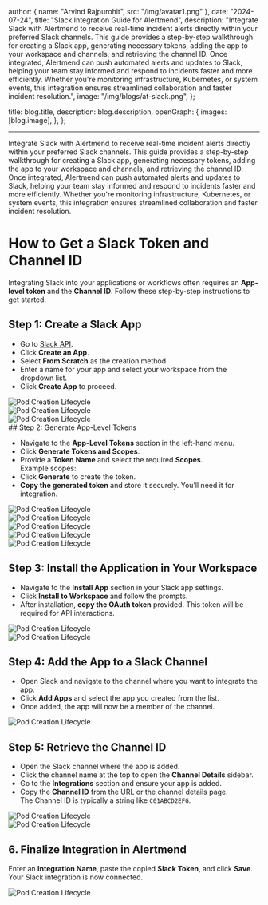 
  author: { name: "Arvind Rajpurohit", src: "/img/avatar1.png" },
  date: "2024-07-24",
  title: "Slack Integration Guide for Alertmend",
  description:
    "Integrate Slack with Alertmend to receive real-time incident alerts directly within your preferred Slack channels. This guide provides a step-by-step walkthrough for creating a Slack app, generating necessary tokens, adding the app to your workspace and channels, and retrieving the channel ID. Once integrated, Alertmend can push automated alerts and updates to Slack, helping your team stay informed and respond to incidents faster and more efficiently. Whether you're monitoring infrastructure, Kubernetes, or system events, this integration ensures streamlined collaboration and faster incident resolution.",
  image:
    "/img/blogs/at-slack.png",
};

  title: blog.title,
  description: blog.description,
  openGraph: {
    images: [blog.image],
  },
};



---

Integrate Slack with Alertmend to receive real-time incident alerts directly within your preferred Slack channels. This guide provides a step-by-step walkthrough for creating a Slack app, generating necessary tokens, adding the app to your workspace and channels, and retrieving the channel ID. Once integrated, Alertmend can push automated alerts and updates to Slack, helping your team stay informed and respond to incidents faster and more efficiently. Whether you're monitoring infrastructure, Kubernetes, or system events, this integration ensures streamlined collaboration and faster incident resolution.

# How to Get a Slack Token and Channel ID

Integrating Slack into your applications or workflows often requires an **App-level token** and the **Channel ID**. Follow these step-by-step instructions to get started.

## Step 1: Create a Slack App

- Go to [Slack API](https://api.slack.com/apps).
- Click **Create an App**.
- Select **From Scratch** as the creation method.
- Enter a name for your app and select your workspace from the dropdown list.
- Click **Create App** to proceed.

<div style={{ display: 'flex', justifyContent: 'center', alignItems: 'center', height: '80vh' }}>
  <img
    src="/img/blogs/slack/slack-9.png"
    alt="Pod Creation Lifecycle"
    style={{ width: '60%', height: '500px', objectFit: 'contain', borderRadius: '1px' }}
  />
</div>
<div style={{ display: 'flex', justifyContent: 'center', alignItems: 'center', height: '80vh' }}>
  <img
    src="/img/blogs/slack/slack-6.png"
    alt="Pod Creation Lifecycle"
    style={{ width: '60%', height: '500px', borderRadius: '1px' }}
  />
</div>
<div style={{ display: 'flex', justifyContent: 'center', alignItems: 'center', height: '80vh' }}>
  <img
    src="/img/blogs/slack/slack-10.png"
    alt="Pod Creation Lifecycle"
    style={{ width: '60%', height: '500px', borderRadius: '1px' }}
  />
</div>
## Step 2: Generate App-Level Tokens

- Navigate to the **App-Level Tokens** section in the left-hand menu.
- Click **Generate Tokens and Scopes**.
- Provide a **Token Name** and select the required **Scopes**.  
  Example scopes:
- Click **Generate** to create the token.
- **Copy the generated token** and store it securely. You’ll need it for integration.

<div style={{ display: 'flex', justifyContent: 'center', alignItems: 'center', height: '80vh' }}>
  <img
    src="/img/blogs/slack/slack-7.png"
    alt="Pod Creation Lifecycle"
    style={{ width: '60%', height: '500px', objectFit: 'contain', borderRadius: '1px' }}
  />
</div>

<div style={{ display: 'flex', justifyContent: 'center', alignItems: 'center', height: '80vh' }}>
  <img
    src="/img/blogs/slack/slack-13.png"
    alt="Pod Creation Lifecycle"
    style={{ width: '60%', height: '500px', borderRadius: '1px' }}
  />
</div>

<div style={{ display: 'flex', justifyContent: 'center', alignItems: 'center', height: '80vh' }}>
  <img
    src="/img/blogs/slack/slack-11.png"
    alt="Pod Creation Lifecycle"
    style={{ width: '60%', height: '500px', borderRadius: '1px' }}
  />
</div>

<div style={{ display: 'flex', justifyContent: 'center', alignItems: 'center', height: '80vh' }}>
  <img
    src="/img/blogs/slack/slack-3.png"
    alt="Pod Creation Lifecycle"
    style={{ width: '60%', height: '500px', borderRadius: '1px' }}
  />
</div>

<div style={{ display: 'flex', justifyContent: 'center', alignItems: 'center', height: '80vh' }}>
  <img
    src="/img/blogs/slack/slack-4.png"
    alt="Pod Creation Lifecycle"
    style={{ width: '60%', height: '400px', borderRadius: '1px' }}
  />
</div>

## Step 3: Install the Application in Your Workspace

- Navigate to the **Install App** section in your Slack app settings.
- Click **Install to Workspace** and follow the prompts.
- After installation, **copy the OAuth token** provided. This token will be required for API interactions.

<div style={{ display: 'flex', justifyContent: 'center', alignItems: 'center', height: '80vh' }}>
  <img
    src="/img/blogs/slack/slack-8.png"
    alt="Pod Creation Lifecycle"
    style={{ width: '60%', height: '500px', borderRadius: '1px' }}
  />
</div>

<div style={{ display: 'flex', justifyContent: 'center', alignItems: 'center', height: '80vh' }}>
  <img
    src="/img/blogs/slack/slack-12.png"
    alt="Pod Creation Lifecycle"
    style={{ width: '60%', height: '500px', borderRadius: '1px' }}
  />
</div>

## Step 4: Add the App to a Slack Channel

- Open Slack and navigate to the channel where you want to integrate the app.
- Click **Add Apps** and select the app you created from the list.
- Once added, the app will now be a member of the channel.

<div style={{ display: 'flex', justifyContent: 'center', alignItems: 'center', height: '80vh' }}>
  <img
    src="/img/blogs/slack/slack-5.png"
    alt="Pod Creation Lifecycle"
    style={{ width: '60%', height: '500px',borderRadius: '1px' }}
  />
</div>

## Step 5: Retrieve the Channel ID

- Open the Slack channel where the app is added.
- Click the channel name at the top to open the **Channel Details** sidebar.
- Go to the **Integrations** section and ensure your app is added.
- Copy the **Channel ID** from the URL or the channel details page.  
The Channel ID is typically a string like `C01ABCD2EFG`.

<div style={{ display: 'flex', justifyContent: 'center', alignItems: 'center', height: '80vh' }}>
  <img
    src="/img/blogs/slack/slack-1.png"
    alt="Pod Creation Lifecycle"
    style={{ width: '60%', height: '500px',borderRadius: '1px' }}
  />
</div>

<div style={{ display: 'flex', justifyContent: 'center', alignItems: 'center', height: '80vh' }}>
  <img
    src="/img/blogs/slack/slack-2.png"
    alt="Pod Creation Lifecycle"
    style={{ width: '60%', height: '500px', borderRadius: '1px' }}
  />
</div>

## 6. Finalize Integration in Alertmend

Enter an **Integration Name**, paste the copied **Slack Token**, and click **Save**.  
Your Slack integration is now connected.

<div style={{ display: 'flex', justifyContent: 'center', alignItems: 'center', height: '80vh' }}>
  <img
    src="/img/blogs/slack/slack-14.png"
    alt="Pod Creation Lifecycle"
    style={{ width: '70%', height: '500px',borderRadius: '1px' }}
  />
</div>
